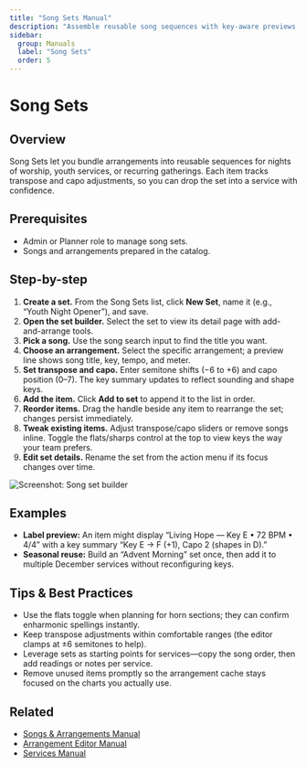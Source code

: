 ```yaml
---
title: "Song Sets Manual"
description: "Assemble reusable song sequences with key-aware previews."
sidebar:
  group: Manuals
  label: "Song Sets"
  order: 5
---
```


# Song Sets

## Overview
Song Sets let you bundle arrangements into reusable sequences for nights of worship, youth services, or recurring gatherings. Each item tracks transpose and capo adjustments, so you can drop the set into a service with confidence.

## Prerequisites
- Admin or Planner role to manage song sets.
- Songs and arrangements prepared in the catalog.

## Step-by-step
1. **Create a set.** From the Song Sets list, click **New Set**, name it (e.g., “Youth Night Opener”), and save.
2. **Open the set builder.** Select the set to view its detail page with add-and-arrange tools.
3. **Pick a song.** Use the song search input to find the title you want.
4. **Choose an arrangement.** Select the specific arrangement; a preview line shows song title, key, tempo, and meter.
5. **Set transpose and capo.** Enter semitone shifts (−6 to +6) and capo position (0–7). The key summary updates to reflect sounding and shape keys.
6. **Add the item.** Click **Add to set** to append it to the list in order.
7. **Reorder items.** Drag the handle beside any item to rearrange the set; changes persist immediately.
8. **Tweak existing items.** Adjust transpose/capo sliders or remove songs inline. Toggle the flats/sharps control at the top to view keys the way your team prefers.
9. **Edit set details.** Rename the set from the action menu if its focus changes over time.

![Screenshot: Song set builder](../images/song-sets-step-1.png)

## Examples
- **Label preview:** An item might display “Living Hope — Key E • 72 BPM • 4/4” with a key summary “Key E → F (+1), Capo 2 (shapes in D).”
- **Seasonal reuse:** Build an “Advent Morning” set once, then add it to multiple December services without reconfiguring keys.

## Tips & Best Practices
- Use the flats toggle when planning for horn sections; they can confirm enharmonic spellings instantly.
- Keep transpose adjustments within comfortable ranges (the editor clamps at ±6 semitones to help).
- Leverage sets as starting points for services—copy the song order, then add readings or notes per service.
- Remove unused items promptly so the arrangement cache stays focused on the charts you actually use.

## Related
- [Songs & Arrangements Manual](./songs-arrangements)
- [Arrangement Editor Manual](./arrangement-editor)
- [Services Manual](./services)
